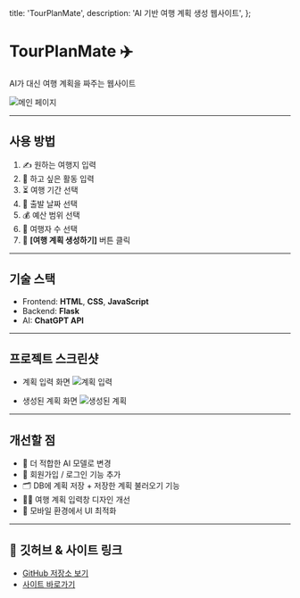   title: 'TourPlanMate',
  description: 'AI 기반 여행 계획 생성 웹사이트',
};

# TourPlanMate ✈️

AI가 대신 여행 계획을 짜주는 웹사이트

![메인 페이지](/img/TPM_main.png)

---

## 사용 방법

1. ✍️ 원하는 여행지 입력
2. 🎯 하고 싶은 활동 입력
3. ⏳ 여행 기간 선택
4. 📅 출발 날짜 선택
5. 💰 예산 범위 선택
6. 👥 여행자 수 선택
7. 🧠 **[여행 계획 생성하기]** 버튼 클릭

---

## 기술 스택

- Frontend: **HTML**, **CSS**, **JavaScript**
- Backend: **Flask**
- AI: **ChatGPT API**

---

## 프로젝트 스크린샷

- 계획 입력 화면
  ![계획 입력](/img/create_plan.png)

- 생성된 계획 화면
  ![생성된 계획](/img/plan.png)

---

## 개선할 점

- 🤖 더 적합한 AI 모델로 변경
- 🔐 회원가입 / 로그인 기능 추가
- 🗂️ DB에 계획 저장 + 저장한 계획 불러오기 기능
- 🧑‍🎨 여행 계획 입력창 디자인 개선
- 📱 모바일 환경에서 UI 최적화

---

## 🔗 깃허브 & 사이트 링크

- [GitHub 저장소 보기](https://github.com/Gjs977/TourPlanMate)
- [사이트 바로가기](http://54.205.44.155:3000)
